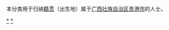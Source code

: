 {{Catnav|頁面分類|各種主題的頁面分類|依中国各省来作的分类|各地中国人|广西人}}
{{Catnav|頁面分類|人物|各國人物|中国人|各地中国人|广西人}}

本分类用于归纳[[籍贯|籍贯]]（出生地）属于[[广西壮族自治区|广西壮族自治区]][[贵港市|贵港市]]的人士。

[[Category:广西人|*]]
[[Category:贵港|*]]